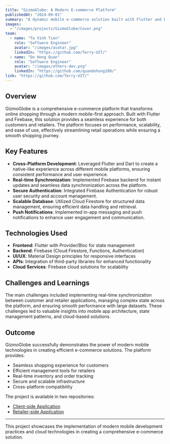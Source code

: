 ```yaml
---
title: "GizmoGlobe: A Modern E-commerce Platform"
publishedAt: "2024-09-01"
summary: "A dynamic mobile e-commerce solution built with Flutter and Firebase, delivering seamless shopping experiences for both customers and retailers."
images:
  - "/images/projects/GizmoGlobe/Cover.png"
team:
  - name: "To Vinh Tien"
    role: "Software Engineer"
    avatar: "/images/avatar.jpg"
    linkedIn: "https://github.com/Terry-UIT/"
  - name: "Do Hong Quan"
    role: "Software Engineer"
    avatar: "/images/others-dev.png"
    linkedIn: "https://github.com/quandohong109/"
link: "https://github.com/Terry-UIT/"
---
```


## Overview

GizmoGlobe is a comprehensive e-commerce platform that transforms online shopping through a modern mobile-first approach. Built with Flutter and Firebase, this solution provides a seamless experience for both customers and retailers. The platform focuses on performance, scalability, and ease of use, effectively streamlining retail operations while ensuring a smooth shopping journey.

## Key Features

- **Cross-Platform Development**: Leveraged Flutter and Dart to create a native-like experience across different mobile platforms, ensuring consistent performance and user experience.
- **Real-time Synchronization**: Implemented Firebase backend for instant updates and seamless data synchronization across the platform.
- **Secure Authentication**: Integrated Firebase Authentication for robust user security and account management.
- **Scalable Database**: Utilized Cloud Firestore for structured data management, ensuring efficient data handling and retrieval.
- **Push Notifications**: Implemented in-app messaging and push notifications to enhance user engagement and communication.

## Technologies Used

- **Frontend**: Flutter with Provider/Bloc for state management
- **Backend**: Firebase (Cloud Firestore, Functions, Authentication)
- **UI/UX**: Material Design principles for responsive interfaces
- **APIs**: Integration of third-party libraries for enhanced functionality
- **Cloud Services**: Firebase cloud solutions for scalability

## Challenges and Learnings

The main challenges included implementing real-time synchronization between customer and retailer applications, managing complex state across the platform, and ensuring smooth performance with large datasets. These challenges led to valuable insights into mobile app architecture, state management patterns, and cloud-based solutions.

## Outcome

GizmoGlobe successfully demonstrates the power of modern mobile technologies in creating efficient e-commerce solutions. The platform provides:

- Seamless shopping experience for customers
- Efficient management tools for retailers
- Real-time inventory and order tracking
- Secure and scalable infrastructure
- Cross-platform compatibility

The project is available in two repositories:
- [Client-side Application](https://github.com/Terry-UIT/SE121.P11-GizmoGlobe-Client_side/)
- [Retailer-side Application](https://github.com/Terry-UIT/SE121.P11-GizmoGlobe-Retailer_side/)

---

This project showcases the implementation of modern mobile development practices and cloud technologies in creating a comprehensive e-commerce solution.